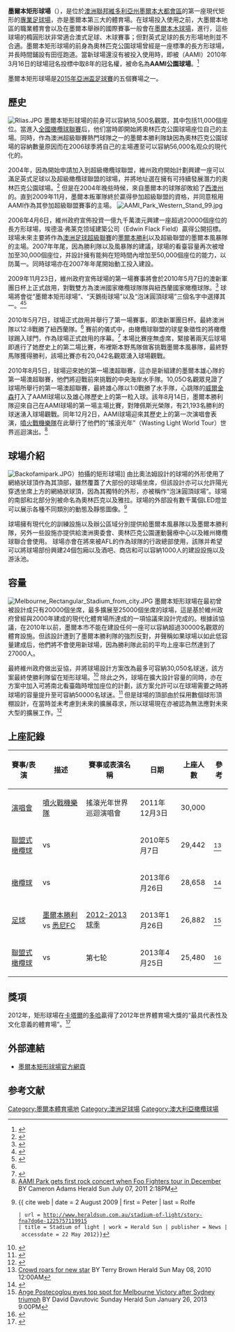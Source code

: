 {{NoteTA
|G1=Country
}}
{{Infobox stadium
| name                = AAMI公園球場
| nickname            =
| logo_image          = [[File:AAMI_Park_logo.svg|250px]]
| image               = [[File:Melbourne_Rectangular_Stadium_exterior.jpg|250px]]
| caption             = AAMI公園球場
| fullname            =
| location            = {{link-en|弗拉克|Edwin Flack}}, {{link-en|奧林匹克大道|Swan Street, Melbourne}}, [[墨爾本中央商務區|墨爾本內城]], [[維多利亞州|維多利亞州]], [[澳洲|澳洲]]
| coordinates         = {{Coord|37|49|31|S|144|59|2|E|display=it}}
| broke_ground        = 2007年
| built               = 2010年
| opened              = 2010年5月7日<ref name="opener"/>
| construction_cost   = [[澳元|A$]]268,000,000
| suites              = 24
| owner               = [[維多利亞州|維多利亞州政府]]
| operator            = 墨爾本 & 奧林匹克公園信託公司
| architect           = 考克斯建築和規劃公司（Cox Architects and Planners）
| contractor          = 
| engineers           =
| quantity_surveyor   = 
| surface             = 斯塔洛克地表設計公司
| lighting            =  
| dimensions          = 136 x 85m<ref name="majorprojectsvictoria1">{{cite web|url=http://www.majorprojects.vic.gov.au/our-projects/our-current-projects/melbourne-rectangular-stadium|title=Melbourne Rectangular Stadium (AAMI Park)|publisher=Major Projects Victoria|accessdate=18 May 2010|deadurl=yes|archiveurl=https://web.archive.org/web/20100124160852/http://www.majorprojects.vic.gov.au/our-projects/our-current-projects/melbourne-rectangular-stadium|archivedate=2010年1月24日}}</ref>
| former_names        =
| tenants             = {{link-en|墨爾本風暴|Melbourne Storm}}（[[全國橄欖球聯賽|NRL]]）（2010–present）<br>[[墨爾本勝利|墨爾本勝利]]（[[A-League|A-League]]）（2010–present）<br>[[墨爾本雄心|墨爾本雄心]]（[[A-League|A-League]]）（2010–present）<br>{{link-en|墨爾本叛軍|Melbourne Rebels}}（[[超級橄欖球聯賽|超級大聯盟]]）（2011–present）<br>[[維州少女|維州少女]] （[[辣妹美式足球聯盟|辣妹美式足球聯盟]]）（2013-present）
| seating_capacity    = 總座位數：30,050<ref name="Reed1">{{cite web | url=http://www.heraldsun.com.au/sport/bubbling-with-excitement-on-opening-night/story-e6frf9if-1225863869762 | title=Bubbling with excitement on opening night | last=Reed | first=Ron | date=8 May 2010 | work=Herald Sun | publisher=News | accessdate=18 May 2010 | archive-date=2011-06-14 | archive-url=https://web.archive.org/web/20110614150831/http://www.heraldsun.com.au/sport/bubbling-with-excitement-on-opening-night/story-e6frf9if-1225863869762 | dead-url=no }}</ref> <br> [[超級橄欖球聯賽|超級大聯盟座位]]: 29,500<ref>{{cite web|url=http://www.heraldsun.com.au/sport/rugby-union/capacity-crowd-tipped-for-opening-melbourne-rebels-game/story-e6frfgkf-1226006544197|title=Capacity crowd tipped for opening Melbourne Rebels game|date=16 February 2011|work=Herald Sun|publisher=News|accessdate=2011-02-16|archive-date=2011-03-13|archive-url=https://web.archive.org/web/20110313185637/http://www.heraldsun.com.au/sport/rugby-union/capacity-crowd-tipped-for-opening-melbourne-rebels-game/story-e6frfgkf-1226006544197|dead-url=no}}</ref>
}}
'''墨爾本矩形球場'''（{{lang-en|'''Melbourne Rectangular Stadium'''}}），是位於[[澳大利亚|澳洲聯邦]][[維多利亞州|維多利亞州]][[墨爾本|墨爾本大都會區]]的第一座現代矩形的[[足球場|專業足球場]]，亦是墨爾本第三大的體育場。在球場投入使用之前，大墨爾本地區的職業體育會以及在墨爾本舉辦的國際賽事一般會在[[墨爾本木球場|墨爾本木球場]]，{{link-en|墨爾本濱海港區體育場|Docklands Stadium}}進行，這些球場的橢圓形狀非常適合澳式足球、木球賽事；但對英式足球的長方形場地則並不合適。墨爾本矩形球場的前身為奧林匹克公園球場曾經是一座標準的長方形球場，并長時間鋪設有田徑跑道。當新球場還沒有被投入使用時，即被{{link-en|澳洲聯合汽車保險有限公司|Australian Associated Motor Insurers Limited}}（AAMI）2010年3月16日的球場冠名投標中取8年的冠名權，被命名為'''AAMI公園球場'''。<ref name=McMahon>{{cite web
 |url          = http://www.heraldsun.com.au/news/lucky-new-stadiums-called-aami/story-e6frf7jo-1225841104384
 |title        = Lucky new stadium's called AAMI
 |last         = McMahon
 |first        = Stephen
 |date         = 16 March 2010
 |work         = Herald Sun
 |publisher    = News
 |accessdate   = 18 May 2010
 |archive-date = 2011-06-15
 |archive-url  = https://web.archive.org/web/20110615044158/http://www.heraldsun.com.au/news/lucky-new-stadiums-called-aami/story-e6frf7jo-1225841104384
 |dead-url     = no
}}</ref>

墨爾本矩形球場是[[2015年亞洲盃足球賽|2015年亞洲盃足球賽]]的五個賽場之一。

==歷史==
[[File:Rlias.JPG|thumb]]
墨爾本矩形球場的前身{{link-en|奧林匹克公園球場|Olympic Park Stadium}}可以容納18,500名觀眾，其中包括11,000個座位。當{{link-en|墨爾本風暴|Melbourne Storm|墨爾本風暴隊}}進入[[全國橄欖球聯賽|全國橄欖球聯賽]]后，他们當時即開始將奧林匹克公園球場座位自己的主場。同時，作為澳洲超級聯賽熱門球隊之一的墨爾本勝利隊缺因為奧林匹克公園球場的容納數量原因而在2006球季將自己的主場遷至可以容納56,000名观众的現代化的{{link-en|墨爾本濱港區體育場|Docklands Stadium}}。

2004年，因為{{link-en|墨爾本叛軍|Melbourne Rebels|墨爾本叛軍隊}}開始申請加入到超級橄欖球聯盟，維州政府開始計劃興建一座可以滿足英式足球以及超級橄欖球聯盟的球場，并將地址選在擁有可持續發展潛力的奧林匹克公園球場。<ref name="austadiums1">{{cite web| url=http://www.austadiums.com/stadiums/stadiums.php?id=279| title=AAMI Park| publisher=Austadiums| accessdate=<!-- 18 May  -->2010-05-18| archive-date=2013-07-14| archive-url=https://www.webcitation.org/6I70OHpXf?url=http://www.austadiums.com/stadiums/stadiums.php?id=279| dead-url=no}}</ref> 但是在2004年晚些時候，來自墨爾本的球隊卻敗給了[[西澳州|西澳州]]的{{le|西部力量|Western Force}}。直到2009年11月，墨爾本叛軍隊終於贏得參加超級聯盟的資格，并同意租用AAMI作為其參加超級聯盟賽事的主場。
[[File:AAMI_Park_Western_Stand_99.jpg|thumb]]

2006年4月6日，維州政府宣佈投資一億九千萬澳元興建一座超過20000個座位的長方形球場，埃德温·弗莱克领域建築公司（Edwin Flack Field）贏得公開招標。球場未來主要將作為[[澳洲足球超級聯賽|澳洲足球超級聯賽]]的[[墨爾本勝利|墨爾本勝利]]以及超級聯盟的墨爾本風暴隊的主場。2007年年尾，因為勝利隊以及風暴隊的建議，球場的看臺容量再次被增加至30,000個座位，并設計擁有能夠在短時間內增加至50,000個座位的能力，以防萬一。同時球場亦在2007年年尾開始動工投入建設。

2009年11月23日，維州政府宣佈球場的第一場賽事將會於2010年5月7日的澳新軍團日杯上正式啟用，對戰雙方為澳洲國家橄欖球隊隊與紐西蘭國家橄欖球隊。<ref name="opener">{{cite web
 |last        = Gough
 |first       = Paul
 |url         = http://sportal.com.au/league-news-display/anzac-test-opener-81759
 |title       = Anzac Test to open new stadium
 |date        = 26 November 2009
 |work        = Sportal
 |publisher   = Sportal
 |location    = Australia
 |accessdate  = 23 May 2010
 |deadurl     = yes
 |archiveurl  = https://web.archive.org/web/20100509052719/http://sportal.com.au/league-news-display/anzac-test-opener-81759
 |archivedate = 2010年5月9日
}}</ref> 球場將會從“墨爾本矩形球場”、“天鵝街球場”以及“泡沫圓頂球場”三個名字中選擇其一。<ref name="moreland1">{{cite web
 |url         = http://moreland-leader.whereilive.com.au/sport/story/field-of-dreams4/
 |title       = Video: Melbourne’s field of dreams
 |date        = <!-- 26 April --> 2010-04-26
 |work        = Moreland Leader
 |publisher   = News
 |accessdate  = 23 May 2010
 |deadurl     = yes
 |archiveurl  = https://web.archive.org/web/20100501043729/http://moreland-leader.whereilive.com.au/sport/story/field-of-dreams4/
 |archivedate = 2010年5月1日
}}</ref><ref name="fourfourtwo1">{{cite web
 | url = http://au.fourfourtwo.com/news/126918,heart-deal-or-no-deal.aspx
 | title = Heart: Deal Or No Deal?
 | last = Ormond
 | first = Aidan
 | date = <!-- 19 April  -->201004-19
 | work = Four Four Two
 | location = Australia
 | publisher = Haymarket
 | accessdate = <!-- 10 May --> 2010-05-10
 | archive-date = 2010-04-22
 | archive-url = https://web.archive.org/web/20100422075419/http://au.fourfourtwo.com/news/126918%2Cheart-deal-or-no-deal.aspx
 | dead-url = no
 }}</ref> 

2010年5月7日，球場正式啟用并舉行了第一場賽事，即澳新軍團日杯。最終澳洲隊以12:8戰勝了紐西蘭隊。<ref name="opener"/> 賽前的儀式中，由橄欖球聯盟的球星{{link-en|艾爾馬里斯|Hazem El Masri}}象徵性的將橄欖球踢入球門，作為球場正式啟用的序幕。<ref>{{cite web | last = Read | first = Brent
  | title = Kangaroos shine brightest against New Zealand
  | work = Australian | publisher = News | date = 8 May 2010
  | url = http://www.theaustralian.com.au/news/sport/kangaroos-shine-brightest-against-new-zealand/story-e6frg7mf-1225863842447
  | accessdate = 11 May 2010}}</ref> 本場比賽座無虛席，緊接著兩天后球場即進行了她歷史上的第二場比賽，布裡斯本野馬隊做客挑戰墨爾本風暴隊，最終野馬隊獲得勝利，該場比賽亦有20,042名觀眾湧入球場觀戰。

2010年8月5日，球場迎來她的第一場澳超聯賽，這亦是新組建的墨爾本雄心隊的第一場澳超聯賽，他們將迎戰前來挑戰的中央海岸水手隊。10,05O名觀眾見證了球場所舉行的第一場澳超聯賽，最終雄心隊以1:0戰勝了水手隊，心跳隊的[[Alex_Wilkinson|威爾金森]]打入了AAMI球場以及雄心隊歷史上的第一粒入球。該年8月14日，墨爾本勝利隊迎來自己在AAMI球場的第一場主場比賽，對陣佩斯光榮隊，有21,193名勝利的球迷湧入球場觀戰。同年12月2日，AAMI球場迎來其歷史上的第一次演唱會表演，[[噴火戰機樂隊|噴火戰機樂隊]]在此舉行了他們的“搖滾光年”（Wasting Light World Tour）世界巡迴演出。<ref>[http://www.heraldsun.com.au/entertainment/music/aami-park-gets-first-rock-concert-when-foo-fighters-tour-in-december/story-e6frf9hf-1226089885037 AAMI Park gets first rock concert when Foo Fighters tour in December] {{Wayback|url=http://www.heraldsun.com.au/entertainment/music/aami-park-gets-first-rock-concert-when-foo-fighters-tour-in-december/story-e6frf9hf-1226089885037 |date=20200915231422 }}BY Cameron Adams Herald Sun July 07, 2011 2:18PM</ref>

== 球場介紹 ==
[[File:Backofamipark.JPG|thumb]]）拍攝的矩形球場]]
由比奧法姆設計的球場的外形使用了網絡狀球頂作為其頂部，雖然覆蓋了大部份的球場坐席，但該設計亦可以允許陽光穿透坐席上方的網絡狀球頂，因為其獨特的外形，亦被稱作“泡沫圓頂球場”。球場的南部和北部分別被命名為奧林匹克以及雅拉。球場的外部設有數千萬個LED燈並可以展示各種不同類別的動態及靜態圖像。<ref>{{
cite web | date = 2 August 2009 | first = Peter | last = Rolfe
 | url = http://www.heraldsun.com.au/stadium-of-light/story-fna7dq6e-1225757119915
 | title = Stadium of light | work = Herald Sun | publisher = News | accessdate = 22 May 2012}}</ref>

球場擁有現代化的訓練設施以及辦公區域分別提供給墨爾本風暴隊以及墨爾本勝利隊，另外一些設施亦提供給澳洲奧委會、奧林匹克公園運動醫療中心以及維州橄欖球聯合會使用。 球場亦會在將來被AFL的{{link-en|墨爾本魔鬼|Melbourne Football Club|墨爾本魔鬼隊}}作為球隊的行政總部使用，該隊并希望可以將球場部份興建24個包廂以及酒吧、商店和可以容納1000人的建設設施以及游泳池。

== 容量 ==
[[File:Melbourne_Rectangular_Stadium_from_city.JPG|thumb]]
墨爾本矩形球場在最初曾被設計成只有20000個坐席，最多擴展至25000個坐席的球場，這是基於維州政府曾經與2000年建成的現代化體育場{{link-en|濱海港區體育場|Docklands Stadium}}所達成的一項協議來設計完成的。根據該協議，在2010年以前，墨爾本市不能在建設任何一座可以容納超過30000名觀眾的體育設施。但該設計遭到了墨爾本勝利隊的強烈反對，并聲稱如果球場以如此低容量建成后，他們將不會使用新球場，因為勝利隊此前的平均上座率已然達到了27000人。

最終維州政府做出妥協，并將球場設計方案改為最多可容納30,050名球迷，該方案最終使勝利隊留在矩形球場。<ref>{{cite web
 |url          = http://www.abc.net.au/sport/content/200705/s1931002.htm
 |title        = Melbourne to get 30,050-seat stadium
 |publisher    = ABC
 |location     = Australia
 |date         = <!-- 23 May,  -->2007-05-23
 |access-date  = 2013-10-16
 |archive-url  = https://web.archive.org/web/20070626081328/http://www.abc.net.au/sport/content/200705/s1931002.htm
 |archive-date = 2007-06-26
 |dead-url     = yes
}}</ref> 除此之外，球場在擴大設計容量的同時，亦在方案中加入可將南北看臺臨時增加座位的計劃，該方案允許可以在球場需要之時將球場的容量提升至可容納50000名球迷。<ref name="New ground may hold 50,000">{{cite web
 | url=http://www.news.com.au/heraldsun/story/0,219585,23148333-2862,00.html
 | title=New ground may hold 50,000
 | work = Herald Sun | publisher = News Limited
 | date=3 February 2008
 | accessdate=24 February 2008 | first=Peter | last=Rolfe}}</ref> 但是球場的頂部由於採用數個球形頂棚設計，在當時並未考慮到未來的擴展尋求，所以球場現在亦被認為無法應對未來大型的擴展工作。<ref name="Grounds for concern">{{cite web
 |url          = http://www.theage.com.au/news/sport/soccer/grounds-for-concern/2009/09/16/1252780357089.html
 |title        = Grounds for concern
 |work         = Age
 |publisher    = Fairfax
 |date         = 16 September 2009
 |accessdate   = 18 September 2009
 |location     = Melbourne
 |archive-date = 2013-11-27
 |archive-url  = https://web.archive.org/web/20131127134406/http://www.theage.com.au/news/sport/soccer/grounds-for-concern/2009/09/16/1252780357089.html
 |dead-url     = no
}}</ref>

== 上座記錄 ==
{| class="wikitable"
|-
! 賽事/表演
! 描述
! 賽事或表演名稱
! 日期
! 上座人數
! 參考
|-
| [[演唱會|演唱會]]
| [[噴火戰機樂隊|噴火戰機樂隊]]
| 搖滾光年世界巡迴演唱會
| 2011年12月3日
| 30,000
| 
|-
| [[聯盟式橄欖球|聯盟式橄欖球]]
| {{link-en|澳洲袋鼠|Australian Kangaroos}} vs {{link-en|紐西蘭鷸鴕|New Zealand Kiwis}}
| {{link-en|2010年澳紐軍隊日杯|2010 ANZAC Test}}
| 2010年5月7日
| 29,442
|<ref>[http://www.heraldsun.com.au/news/crowd-roars-for-new-star/story-e6frf7jo-1225863845069 Crowd roars for new star ] {{WebCite|url=https://www.webcitation.org/6Dx63tS9k?url=http://www.heraldsun.com.au/news/crowd-roars-for-new-star/story-e6frf7jo-1225863845069 |date=20130126053311 |dateformat=iso }} BY Terry Brown Herald Sun May 08, 2010 12:00AM</ref>
|-
| [[橄欖球|橄欖球]]
| {{link-en|墨爾本叛軍|Melbourne Rebels}} vs {{link-en|英愛之獅|British & Irish Lions}}
| {{link-en|2013年英愛之獅澳洲巡迴賽|2013 British and Irish Lions tour to Australia}}
| 2013年6月26日
| 28,658
|<ref>{{cite press release |url=http://www.melbournerebels.com.au/News/ArticleDetails/tabid/270/ArticleID/9632/Default.aspx |title=RaboDirect Rebels go down to British & Irish Lions |publisher=Melbourne Rebels |date=2013-06-25 |accessdate=2013-06-25 |archive-url=https://web.archive.org/web/20130630020608/http://www.melbournerebels.com.au/News/ArticleDetails/tabid/270/ArticleID/9632/Default.aspx |archive-date=2013-06-30 |dead-url=yes }}</ref>
|-
| [[澳洲足球超級聯賽|足球]]
| [[墨爾本勝利|墨爾本勝利]] vs [[悉尼FC|悉尼FC]]
| [[2012-2013球季|2012-2013球季]]
| 2013年1月26日
| 26,882
|<ref>[http://www.heraldsun.com.au/sport/football/marco-rojas-gives-melbourne-victory-edge-in-opening-half-against-sydney-fc/story-e6frfg8x-1226562502871 Ange Postecoglou eyes top spot for Melbourne Victory after Sydney triumph ] BY David Davutovic Sunday Herald Sun January 26, 2013 9:00PM</ref>
|-
| [[全國橄欖球聯賽|聯盟式橄欖球]]
| {{link-en|墨爾本風暴|Melbourne Storm}} vs {{link-en|紐西蘭勇士|New Zealand Warriors}}
| {{link-en|NRL2013球季|2013 NRL season}} 第七轮
| 2013年4月25日
| 25,480
|<ref>{{cite press release |url=http://www.heraldsun.com.au/sport/nrl/storm-escape-with-thrilling-28-18-win-over-warriors-at-aami-park/story-e6frfgfx-1226629573657 |title=Storm escape with thrilling 28-18 win over Warriors at AAMI Park | publisher=Melbourne Herald Sun |date=2013-04-26         |accessdate=2013-04-26}}</ref>
|}

== 獎項 ==
2012年，矩形球場在[[卡塔爾|卡塔爾]]的[[多哈|多哈]]贏得了2012年世界體育場大獎的“最具代表性及文化意義的體育場”。<ref>{{cite web |url=http://www.majorprojects.vic.gov.au/our-projects/our-past-projects/melbourne-rectangular-stadium#news-451884 |title=Melbourne Rectangular Stadium (AAMI Park) – Our past projects – Our projects – Major Projects Victoria |publisher=Majorprojects.vic.gov.au |date= |accessdate=2012-07-13 |archive-date=2014-08-26 |archive-url=https://web.archive.org/web/20140826231945/http://www.majorprojects.vic.gov.au/our-projects/our-past-projects/melbourne-rectangular-stadium#news-451884 |dead-url=no }}</ref>

== 外部連結 ==
* [https://web.archive.org/web/20130818170342/http://www.aamipark.com.au/desktopdefault.aspx 墨爾本矩形球場官方網頁]

==参考文献==
{{reflist}}

[[Category:墨爾本體育場地|Category:墨爾本體育場地]]
[[Category:澳洲足球場|Category:澳洲足球場]]
[[Category:澳大利亞橄欖球場|Category:澳大利亞橄欖球場]]